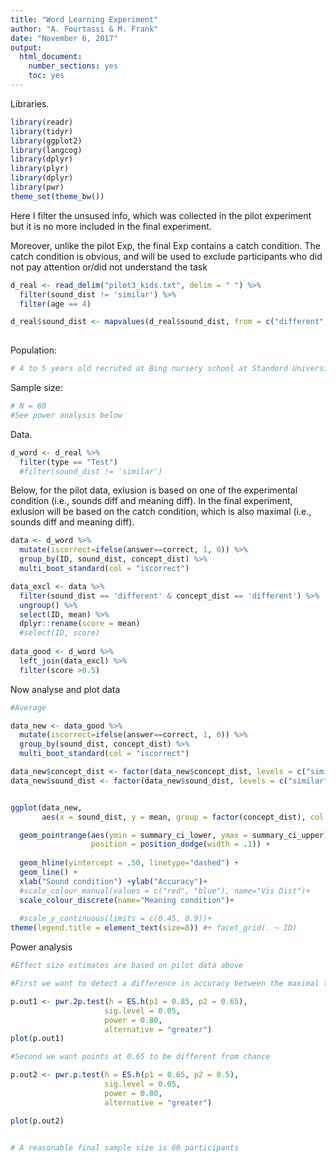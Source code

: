 ```yaml
---
title: "Word Learning Experiment"
author: "A. Fourtassi & M. Frank"
date: "November 6, 2017"
output:
  html_document:
    number_sections: yes
    toc: yes
---
```


Libraries.

```r
library(readr)
library(tidyr)
library(ggplot2)
library(langcog)
library(dplyr)
library(plyr)
library(dplyr)
library(pwr)
theme_set(theme_bw())
```


Here I filter the unsused info, which was collected in the pilot experiment but it is no more included in the final experiment.

Moreover, unlike the pilot Exp, the final Exp contains a catch condition. The catch condition is obvious, and will be used to exclude participants who did not pay attention or/did not understand the task
```r

d_real <- read_delim("pilot3_kids.txt", delim = " ") %>%
  filter(sound_dist != 'similar') %>%
  filter(age == 4) 

d_real$sound_dist <- mapvalues(d_real$sound_dist, from = c("different", "maximal"), to = c("similar", "different"))
  
```

Population:
```r
# 4 to 5 years old recruted at Bing nursery school at Standord University
```

Sample size:

```r
# N = 60
#See power analysis below
```

Data. 

```r

d_word <- d_real %>%
  filter(type == "Test") 
  #filter(sound_dist != 'similar')
```


Below, for the pilot data, exlusion is based on one of the experimental condition (i.e., sounds diff and meaning diff). In the final experiment, exlusion will be based on the catch condition, which is also maximal (i.e., sounds diff and meaning diff).

```r
data <- d_word %>%
  mutate(iscorrect=ifelse(answer==correct, 1, 0)) %>%
  group_by(ID, sound_dist, concept_dist) %>%
  multi_boot_standard(col = "iscorrect")

data_excl <- data %>%
  filter(sound_dist == 'different' & concept_dist == 'different') %>%
  ungroup() %>%
  select(ID, mean) %>%
  dplyr::rename(score = mean)
  #select(ID, score)
  
data_good <- d_word %>%
  left_join(data_excl) %>%
  filter(score >0.5)

```

Now analyse and plot data

```r
#Average

data_new <- data_good %>%
  mutate(iscorrect=ifelse(answer==correct, 1, 0)) %>%
  group_by(sound_dist, concept_dist) %>%
  multi_boot_standard(col = "iscorrect") 

```

```r

data_new$concept_dist <- factor(data_new$concept_dist, levels = c("similar", "different"))
data_new$sound_dist <- factor(data_new$sound_dist, levels = c("similar", "different"))


ggplot(data_new, 
       aes(x = sound_dist, y = mean, group = factor(concept_dist), col = factor(concept_dist))) +

  geom_pointrange(aes(ymin = summary_ci_lower, ymax = summary_ci_upper), 
                  position = position_dodge(width = .1)) + 
  
  geom_hline(yintercept = .50, linetype="dashed") + 
  geom_line() +
  xlab("Sound condition") +ylab("Accuracy")+
  #scale_colour_manual(values = c("red", "blue"), name="Vis Dist")+
  scale_colour_discrete(name="Meaning condition")+
  
  #scale_y_continuous(limits = c(0.45, 0.9))+
theme(legend.title = element_text(size=8)) #+ facet_grid(. ~ ID)

```

Power analysis

```r

#Effect size estimates are based on pilot data above

#First we want to detect a difference in accuracy between the maximal trial (around .85) and the lower accuracy trials (sounds different but meanings similar, or vice versa), which are both around 0.65

p.out1 <- pwr.2p.test(h = ES.h(p1 = 0.85, p2 = 0.65),
                     sig.level = 0.05, 
                     power = 0.80, 
                     alternative = "greater")
plot(p.out1)

#Second we want points at 0.65 to be different from chance

p.out2 <- pwr.p.test(h = ES.h(p1 = 0.65, p2 = 0.5),
                     sig.level = 0.05, 
                     power = 0.80, 
                     alternative = "greater")

plot(p.out2)


# A reasonable final sample size is 60 participants 

```

